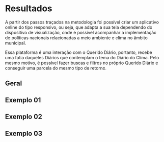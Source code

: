 # Resultados {#resultados}

A partir dos passos traçados na metodologia foi possível criar um aplicativo online do tipo responsivo, ou seja, que adapta a sua tela dependendo do dispositivo de visualização, onde é possível acompanhar a implementação de políticas nacionais relacionadas a meio ambiente e clima no âmbito municipal.

Essa plataforma é uma interação com o Querido Diário, portanto, recebe uma fatia daqueles Diários que contemplam o tema do Diário do Clima. Pelo mesmo motivo, é possível fazer buscas e filtros no próprio Querido Diário e conseguir uma parcela do mesmo tipo de retorno.


## Geral

## Exemplo 01

## Exemplo 02

## Exemplo 03


